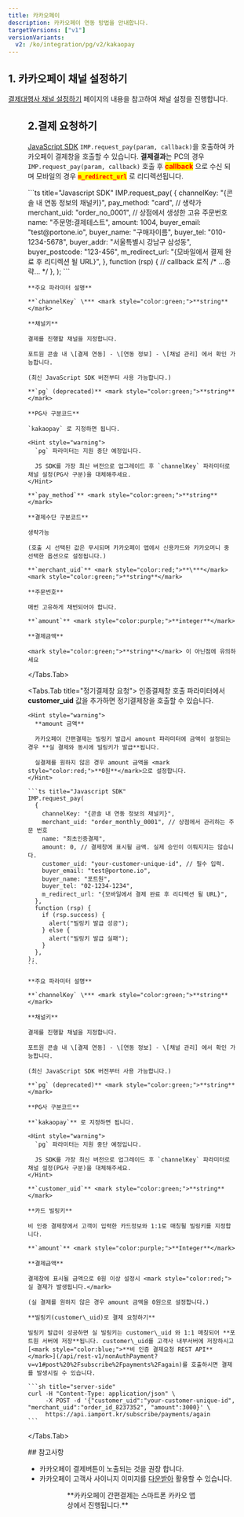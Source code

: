```yaml
---
title: 카카오페이
description: 카카오페이 연동 방법을 안내합니다.
targetVersions: ["v1"]
versionVariants:
  v2: /ko/integration/pg/v2/kakaopay
---
```



## 1. 카카오페이 채널 설정하기

[결제대행사 채널 설정하기](/opi/ko/integration/ready/readme#3-결제대행사-채널-설정하기) 페이지의 내용을 참고하여 채널 설정을 진행합니다.

<Figure src="/gitbook-assets/ko/screenshot 2022-05-29 8.08.40.png" />

## 2.결제 요청하기

[JavaScript SDK](/opi/ko/integration/sdk/javascript-sdk-old/readme) `IMP.request_pay(param, callback)`을 호출하여
카카오페이 결제창을 호출할 수 있습니다. **결제결과**는 PC의 경우 `IMP.request_pay(param, callback)`
호출 후 <mark style="color:red;">**callback**</mark> 으로 수신 되며
모바일의 경우 <mark style="color:red;">**`m_redirect_url`**</mark> 로 리디렉션됩니다.

<Tabs>
  <Tabs.Tab title="일반결제창 요청">
    ```ts title="Javascript SDK"
    IMP.request_pay(
      {
        channelKey: "{콘솔 내 연동 정보의 채널키}",
        pay_method: "card", // 생략가
        merchant_uid: "order_no_0001", // 상점에서 생성한 고유 주문번호
        name: "주문명:결제테스트",
        amount: 1004,
        buyer_email: "test@portone.io",
        buyer_name: "구매자이름",
        buyer_tel: "010-1234-5678",
        buyer_addr: "서울특별시 강남구 삼성동",
        buyer_postcode: "123-456",
        m_redirect_url: "{모바일에서 결제 완료 후 리디렉션 될 URL}",
      },
      function (rsp) {
        // callback 로직
        /* ...중략... */
      },
    );
    ```

    **주요 파라미터 설명**

    **`channelKey` \*** <mark style="color:green;">**string**</mark>

    **채널키**

    결제를 진행할 채널을 지정합니다.

    포트원 콘솔 내 \[결제 연동] - \[연동 정보] - \[채널 관리] 에서 확인 가능합니다.

    (최신 JavaScript SDK 버전부터 사용 가능합니다.)

    **`pg` (deprecated)** <mark style="color:green;">**string**</mark>

    **PG사 구분코드**

    `kakaopay` 로 지정하면 됩니다.

    <Hint style="warning">
      `pg` 파라미터는 지원 중단 예정입니다.

      JS SDK를 가장 최신 버전으로 업그레이드 후 `channelKey` 파라미터로 채널 설정(PG사 구분)을 대체해주세요.
    </Hint>

    **`pay_method`** <mark style="color:green;">**string**</mark>

    **결제수단 구분코드**

    생략가능

    (호출 시 선택된 값은 무시되며 카카오페이 앱에서 신용카드와 카카오머니 중 선택한 옵션으로 설정됩니다.)

    **`merchant_uid`** <mark style="color:red;">**\***</mark> <mark style="color:green;">**string**</mark>

    **주문번호**

    매번 고유하게 채번되어야 합니다.

    **`amount`** <mark style="color:purple;">**integer**</mark>

    **결제금액**

    <mark style="color:green;">**string**</mark> 이 아닌점에 유의하세요
  </Tabs.Tab>

  <Tabs.Tab title="정기결제창 요청">
    인증결제창 호출 파라미터에서 **customer\_uid** 값을 추가하면 정기결제창을 호출할 수 있습니다.

    <Hint style="warning">
      **amount 금액**

      카카오페이 간편결제는 빌링키 발급시 amount 파라미터에 금액이 설정되는 경우 **실 결제와 동시에 빌링키가 발급**됩니다.

      실결제를 원하지 않은 경우 amount 금액을 <mark style="color:red;">**0원**</mark>으로 설정합니다.
    </Hint>

    ```ts title="Javascript SDK"
    IMP.request_pay(
      {
        channelKey: "{콘솔 내 연동 정보의 채널키}",
        merchant_uid: "order_monthly_0001", // 상점에서 관리하는 주문 번호
        name: "최초인증결제",
        amount: 0, // 결제창에 표시될 금액. 실제 승인이 이뤄지지는 않습니다.
        customer_uid: "your-customer-unique-id", // 필수 입력.
        buyer_email: "test@portone.io",
        buyer_name: "포트원",
        buyer_tel: "02-1234-1234",
        m_redirect_url: "{모바일에서 결제 완료 후 리디렉션 될 URL}",
      },
      function (rsp) {
        if (rsp.success) {
          alert("빌링키 발급 성공");
        } else {
          alert("빌링키 발급 실패");
        }
      },
    );
    ```

    **주요 파라미터 설명**

    **`channelKey` \*** <mark style="color:green;">**string**</mark>

    **채널키**

    결제를 진행할 채널을 지정합니다.

    포트원 콘솔 내 \[결제 연동] - \[연동 정보] - \[채널 관리] 에서 확인 가능합니다.

    (최신 JavaScript SDK 버전부터 사용 가능합니다.)

    **`pg` (deprecated)** <mark style="color:green;">**string**</mark>

    **PG사 구분코드**

    **`kakaopay`** 로 지정하면 됩니다.

    <Hint style="warning">
      `pg` 파라미터는 지원 중단 예정입니다.

      JS SDK를 가장 최신 버전으로 업그레이드 후 `channelKey` 파라미터로 채널 설정(PG사 구분)을 대체해주세요.
    </Hint>

    **`customer_uid`** <mark style="color:green;">**string**</mark>

    **카드 빌링키**

    비 인증 결제창에서 고객이 입력한 카드정보와 1:1로 매칭될 빌링키를 지정합니다.

    **`amount`** <mark style="color:purple;">**Integer**</mark>

    **결제금액**

    결제창에 표시될 금액으로 0원 이상 설정시 <mark style="color:red;">실 결제가 발생됩니다.</mark>

    (실 결제를 원하지 않은 경우 amount 금액을 0원으로 설정합니다.)

    **빌링키(customer\_uid)로 결제 요청하기**

    빌링키 발급이 성공하면 실 빌링키는 customer\_uid 와 1:1 매칭되어 **포트원 서버에 저장**됩니다. customer\_uid를 고객사 내부서버에 저장하시고 [<mark style="color:blue;">**비 인증 결제요청 REST API**</mark>](/api/rest-v1/nonAuthPayment?v=v1#post%20%2Fsubscribe%2Fpayments%2Fagain)를 호출하시면 결제를 발생시킬 수 있습니다.

    ```sh title="server-side"
    curl -H "Content-Type: application/json" \
         -X POST -d '{"customer_uid":"your-customer-unique-id", "merchant_uid":"order_id_8237352", "amount":3000}' \
         https://api.iamport.kr/subscribe/payments/again
    ```
  </Tabs.Tab>
</Tabs>

<Hint style="info">
  ## 참고사항

  - 카카오페이 결제버튼이 노출되는 것을 권장 합니다.
  - 카카오페이 고객사 사이니지 이미지를 [다운받아](http://biz.kakaopay.com/online/guide) 활용할 수 있습니다.

  <Figure src="https://t1.daumcdn.net/kakaopay/biz-web-home/production/v1.0.0_1693458401577/static/media/img_online_guide_logo_ex.c3e95868.png" />

  <Figure src="https://t1.daumcdn.net/kakaopay/biz-web-home/production/v1.0.0_1693458401577/static/media/img_online_guide_signage_ex.a406536b.png" />
</Hint>

<Hint style="info">
  **카카오페이 간편결제는 스마트폰 카카오 앱상에서 진행됩니다.**
</Hint>
